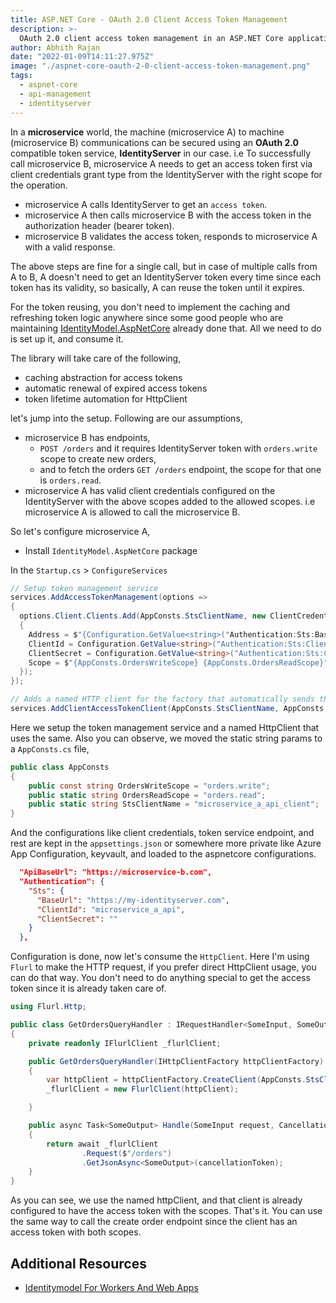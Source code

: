 ```yaml
---
title: ASP.NET Core - OAuth 2.0 Client Access Token Management
description: >-
  OAuth 2.0 client access token management in an ASP.NET Core application
author: Abhith Rajan
date: "2022-01-09T14:11:27.975Z"
image: "./aspnet-core-oauth-2-0-client-access-token-management.png"
tags:
  - aspnet-core
  - api-management
  - identityserver
---
```


In a **microservice** world, the machine (microservice A) to machine (microservice B) communications can be secured using an **OAuth 2.0** compatible token service, **IdentityServer** in our case. i.e To successfully call microservice B, microservice A needs to get an access token first via client credentials grant type from the IdentityServer with the right scope for the operation.

- microservice A calls IdentityServer to get an `access token`.
- microservice A then calls microservice B with the access token in the authorization header (bearer token).
- microservice B validates the access token, responds to microservice A with a valid response.

The above steps are fine for a single call, but in case of multiple calls from A to B, A doesn't need to get an IdentityServer token every time since each token has its validity, so basically, A can reuse the token until it expires.

For the token reusing, you don't need to implement the caching and refreshing token logic anywhere since some good people who are maintaining [IdentityModel.AspNetCore](https://github.com/IdentityModel/IdentityModel.AspNetCore) already done that. All we need to do is set up it, and consume it.

The library will take care of the following,

- caching abstraction for access tokens
- automatic renewal of expired access tokens
- token lifetime automation for HttpClient

let's jump into the setup. Following are our assumptions,

- microservice B has endpoints,
  - `POST /orders` and it requires IdentityServer token with `orders.write` scope to create new orders,
  - and to fetch the orders `GET /orders` endpoint, the scope for that one is `orders.read`.
- microservice A has valid client credentials configured on the IdentityServer with the above scopes added to the allowed scopes. i.e microservice A is allowed to call the microservice B.

So let's configure microservice A,

- Install `IdentityModel.AspNetCore` package

In the `Startup.cs` > `ConfigureServices`

```cs
// Setup token management service
services.AddAccessTokenManagement(options =>
{
  options.Client.Clients.Add(AppConsts.StsClientName, new ClientCredentialsTokenRequest
  {
    Address = $"{Configuration.GetValue<string>("Authentication:Sts:BaseUrl")}/connect/token", // Token service (IdentityServer) base URL
    ClientId = Configuration.GetValue<string>("Authentication:Sts:ClientId"),
    ClientSecret = Configuration.GetValue<string>("Authentication:Sts:ClientSecret"),
    Scope = $"{AppConsts.OrdersWriteScope} {AppConsts.OrdersReadScope}" // Any number of scopes, space separated
  });
});

// Adds a named HTTP client for the factory that automatically sends the client access token
services.AddClientAccessTokenClient(AppConsts.StsClientName, AppConsts.StsClientName, client => client.BaseAddress = new Uri(Configuration.GetValue<string>("ApiBaseUrl"))); // microservice B base URL
```

Here we setup the token management service and a named HttpClient that uses the same.
Also you can observe, we moved the static string params to a `AppConsts.cs` file,

```cs
public class AppConsts
{
    public const string OrdersWriteScope = "orders.write";
    public static string OrdersReadScope = "orders.read";
    public static string StsClientName = "microservice_a_api_client";
}
```

And the configurations like client credentials, token service endpoint, and rest are kept in the `appsettings.json` or somewhere more private like Azure App Configuration, keyvault, and loaded to the aspnetcore configurations.

```json
  "ApiBaseUrl": "https://microservice-b.com",
  "Authentication": {
    "Sts": {
      "BaseUrl": "https://my-identityserver.com",
      "ClientId": "microservice_a_api",
      "ClientSecret": ""
    }
  },
```

Configuration is done, now let's consume the `HttpClient`.
Here I'm using `Flurl` to make the HTTP request, if you prefer direct HttpClient usage, you can do that way. You don't need to do anything special to get the access token since it is already taken care of.

```cs
using Flurl.Http;

public class GetOrdersQueryHandler : IRequestHandler<SomeInput, SomeOutput>
{
    private readonly IFlurlClient _flurlClient;

    public GetOrdersQueryHandler(IHttpClientFactory httpClientFactory)
    {
        var httpClient = httpClientFactory.CreateClient(AppConsts.StsClientName);
        _flurlClient = new FlurlClient(httpClient);

    }

    public async Task<SomeOutput> Handle(SomeInput request, CancellationToken cancellationToken)
    {
        return await _flurlClient
                .Request($"/orders")
                .GetJsonAsync<SomeOutput>(cancellationToken);
    }
}
```

As you can see, we use the named httpClient, and that client is already configured to have the access token with the scopes.
That's it. You can use the same way to call the create order endpoint since the client has an access token with both scopes.

## Additional Resources

- [Identitymodel For Workers And Web Apps](https://identitymodel.readthedocs.io/en/latest/aspnetcore/overview.html)
